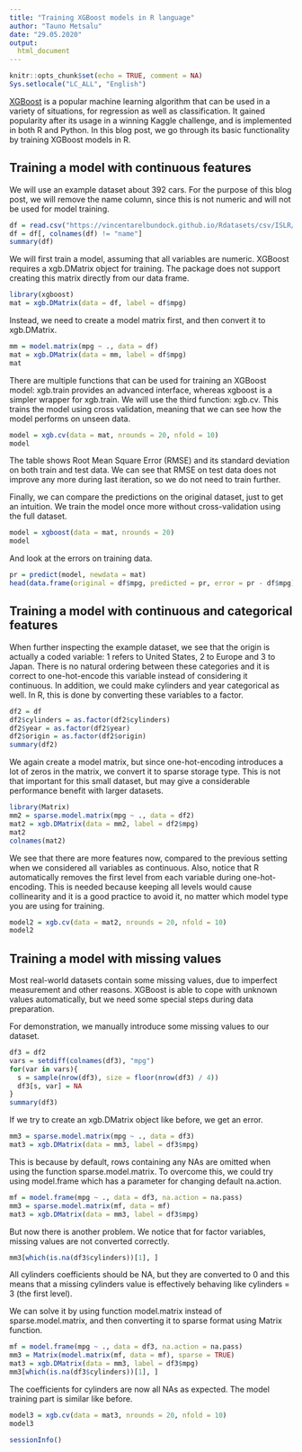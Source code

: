 ```yaml
---
title: "Training XGBoost models in R language"
author: "Tauno Metsalu"
date: "29.05.2020"
output:
  html_document
---
```


```r
knitr::opts_chunk$set(echo = TRUE, comment = NA)
Sys.setlocale("LC_ALL", "English")
```

[XGBoost](https://xgboost.ai/) is a popular machine learning algorithm that can be used in a variety of situations, for regression as well as classification. It gained popularity after its usage in a winning Kaggle challenge, and is implemented in both R and Python. In this blog post, we go through its basic functionality by training XGBoost models in R.

## Training a model with continuous features

We will use an example dataset about 392 cars. For the purpose of this blog post, we will remove the name column, since this is not numeric and will not be used for model training.

```r
df = read.csv("https://vincentarelbundock.github.io/Rdatasets/csv/ISLR/Auto.csv", row.names = 1)
df = df[, colnames(df) != "name"]
summary(df)
```

We will first train a model, assuming that all variables are numeric. XGBoost requires a xgb.DMatrix object for training. The package does not support creating this matrix directly from our data frame.

```r
library(xgboost)
mat = xgb.DMatrix(data = df, label = df$mpg)
```

Instead, we need to create a model matrix first, and then convert it to xgb.DMatrix.

```r
mm = model.matrix(mpg ~ ., data = df)
mat = xgb.DMatrix(data = mm, label = df$mpg)
mat
```

There are multiple functions that can be used for training an XGBoost model: xgb.train provides an advanced interface, whereas xgboost is a simpler wrapper for xgb.train. We will use the third function: xgb.cv. This trains the model using cross validation, meaning that we can see how the model performs on unseen data.

```r
model = xgb.cv(data = mat, nrounds = 20, nfold = 10)
model
```

The table shows Root Mean Square Error (RMSE) and its standard deviation on both train and test data. We can see that RMSE on test data does not improve any more during last iteration, so we do not need to train further.

Finally, we can compare the predictions on the original dataset, just to get an intuition. We train the model once more without cross-validation using the full dataset.

```r
model = xgboost(data = mat, nrounds = 20)
model
```

And look at the errors on training data.

```r
pr = predict(model, newdata = mat)
head(data.frame(original = df$mpg, predicted = pr, error = pr - df$mpg))
```


## Training a model with continuous and categorical features

When further inspecting the example dataset, we see that the origin is actually a coded variable: 1 refers to United States, 2 to Europe and 3 to Japan. There is no natural ordering between these categories and it is correct to one-hot-encode this variable instead of considering it continuous. In addition, we could make cylinders and year categorical as well. In R, this is done by converting these variables to a factor.

```r
df2 = df
df2$cylinders = as.factor(df2$cylinders)
df2$year = as.factor(df2$year)
df2$origin = as.factor(df2$origin)
summary(df2)
```

We again create a model matrix, but since one-hot-encoding introduces a lot of zeros in the matrix, we convert it to sparse storage type. This is not that important for this small dataset, but may give a considerable performance benefit with larger datasets.

```r
library(Matrix)
mm2 = sparse.model.matrix(mpg ~ ., data = df2)
mat2 = xgb.DMatrix(data = mm2, label = df2$mpg)
mat2
colnames(mat2)
```

We see that there are more features now, compared to the previous setting when we considered all variables as continuous. Also, notice that R automatically removes the first level from each variable during one-hot-encoding. This is needed because keeping all levels would cause collinearity and it is a good practice to avoid it, no matter which model type you are using for training.

```r
model2 = xgb.cv(data = mat2, nrounds = 20, nfold = 10)
model2
```

## Training a model with missing values

Most real-world datasets contain some missing values, due to imperfect measurement and other reasons. XGBoost is able to cope with unknown values automatically, but we need some special steps during data preparation.

For demonstration, we manually introduce some missing values to our dataset.

```r
df3 = df2
vars = setdiff(colnames(df3), "mpg")
for(var in vars){
  s = sample(nrow(df3), size = floor(nrow(df3) / 4))
  df3[s, var] = NA
}
summary(df3)
```

If we try to create an xgb.DMatrix object like before, we get an error.

```r
mm3 = sparse.model.matrix(mpg ~ ., data = df3)
mat3 = xgb.DMatrix(data = mm3, label = df3$mpg)
```

This is because by default, rows containing any NAs are omitted when using the function sparse.model.matrix. To overcome this, we could try using model.frame which has a parameter for changing default na.action.

```r
mf = model.frame(mpg ~ ., data = df3, na.action = na.pass)
mm3 = sparse.model.matrix(mf, data = mf)
mat3 = xgb.DMatrix(data = mm3, label = df3$mpg)
```

But now there is another problem. We notice that for factor variables, missing values are not converted correctly.

```r
mm3[which(is.na(df3$cylinders))[1], ]
```
All cylinders coefficients should be NA, but they are converted to 0 and this means that a missing cylinders value is effectively behaving like cylinders = 3 (the first level).

We can solve it by using function model.matrix instead of sparse.model.matrix, and then converting it to sparse format using Matrix function.

```r
mf = model.frame(mpg ~ ., data = df3, na.action = na.pass)
mm3 = Matrix(model.matrix(mf, data = mf), sparse = TRUE)
mat3 = xgb.DMatrix(data = mm3, label = df3$mpg)
mm3[which(is.na(df3$cylinders))[1], ]
```
The coefficients for cylinders are now all NAs as expected. The model training part is similar like before.

```r
model3 = xgb.cv(data = mat3, nrounds = 20, nfold = 10)
model3
```

```r
sessionInfo()
```
